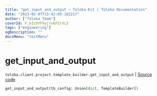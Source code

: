 ```yaml
---
title: "get_input_and_output — Toloka-Kit | Toloka documentation"
date: "2023-02-07T15:42:05.182217"
author: ["Toloka Team"]
coverId: F_bIcOYF9yjrxkPZrXc3
tags: ["engineering"]
ogDescription: ""
docsMenu: "tkitMenu"
---
```


# get_input_and_output
`toloka.client.project.template_builder.get_input_and_output` | [Source code](https://github.com/Toloka/toloka-kit/blob/v1.1.3/src/client/project/template_builder/__init__.py#L229)

```python
get_input_and_output(tb_config: Union[dict, TemplateBuilder])
```